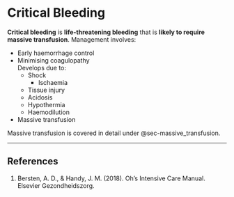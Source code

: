 # Critical Bleeding {#sec-critical_bleeding}

**Critical bleeding** is **life-threatening bleeding** that is **likely to require massive transfusion**. Management involves:

* Early haemorrhage control
* Minimising coagulopathy\
Develops due to:
	* Shock
		* Ischaemia
	* Tissue injury
	* Acidosis
	* Hypothermia
	* Haemodilution
* Massive transfusion 

:::column-margin
Massive transfusion is covered in detail under @sec-massive_transfusion.
:::

---

## References

1. Bersten, A. D., & Handy, J. M. (2018). Oh’s Intensive Care Manual. Elsevier Gezondheidszorg.